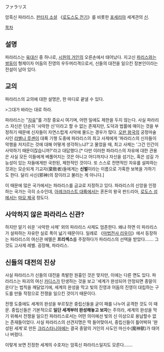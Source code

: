 ファラリス

암흑신 파라리스. [[판타지 소설]] 《[[로도스도 전기]]》를 비롯한 [[포세리아]] 세계관의 [[신]].

[[목차]]
== 설명 ==
파라리스는 [[육대신]] 중 하나로, [[시원의 거인]]의 오른손에서 태어났다. 지고신 [[파리스]]와는 [[쌍둥이]] 형제이자 어둠의 진영의 우두머리격으로서, 신들의 대전을 일으킨 장본인이라는 전설이 남아 있다.

== 교의 ==
파라리스의 교의에 대한 설명은, 한 마디로 끝낼 수 있다.

>그대가 바라는 대로 하라.

파라리스는 "[[자유]]"를 가장 중요시 여기며, 어떤 일에도 제한을 두지 않는다. 사실 파라리스 자신은 단순히 '사악한 신'이라고 할 수 없는 존재지만, 도덕과 법률에 매이는 것을 부정하기 때문에 신자들이 자연스럽게 사악에 물드는 경우가 많다. [[오판 왕국]]의 궁정마술사인 [[라벨나 루셴]]이 대륙 기행 도중에 파라리스의 최고 사제에게 '파라리스의 신자들이 악행을 저지르는 것에 대해 어떻게 생각하느냐?'고 물었을 때, 최고 사제는 '그건 인간이 사악하기 때문이잖습니까?'라고 대답했다.[* 다만 이러한 파라리스의 자유에 대한 관용은 사실 모든 이들에게 베풀어지는 것은 아니고 어디까지나 자신을 섬기는, 혹은 섬길 가능성이 있는 자들에게만 국한된, 제한적인 것이다. 또 스스로 전면적인 자유를 설파하는 것과는 모순되게 기교자(棄敎者)들에게는 '''신벌'''이라는 이름으로 가혹한 보복을 가하기도 한다. 달리 사신(邪神)의 장이라고 불리는 게 아니다.]

이 때문에 많은 국가에서는 파라리스를 금교로 지정하고 있다. 파라리스의 신앙을 인정하는 국가는 극히 소수인데, [[아레크라스트 대륙]]에서는 혼돈의 왕국 판드리아, [[로도스 섬]]에서는 [[마모 제국]] 정도다.

== 사악하지 않은 파라리스 신관? ==
하지만 알기 쉬운 '사악한 사제' 외의 파라리스 사제도 엄존한다. 왜냐 하면 이 파라리스가 설파하는 자유란 실로 폭이 넓기 때문이다. 일례로 《[[마법전사 리우이]]》에서 등장하는 파라리스의 여신관 에멜은 '''프리섹스'''를 주장하다가 파라리스의 선택을 받았다……. 그것도 고사제 레벨. 굉장해, 파라리스.

== 신들의 대전의 진상 ==
사실 파라리스가 신들의 대전을 촉발한 원흉인 것은 맞지만, 이에는 다른 면도 있다. 파라리스는 파괴의 여신 [[카디스]]가 탄생하는 것을 보고 '세계가 완성되어 안정되면 종말이 온다'는 법칙을 깨달았기에, 세계의 완성을 막고 빛의 진영과 어둠의 진영이 대립하는 구도를 만들 작정으로 전쟁을 일으킨 것이기 때문이다.

전쟁 도중에도 세계의 완성을 부르짖은 중립신들을 굳이 패를 나누어 공격한 것도 이 때문. 중립신들은 기본적으로 '''일단 세계부터 완성해놓고 보자'''는 주의라, 세계의 완성을 막기 위해서 전쟁을 일으킨 파라리스로서는 어떤 의미에선 빛의 신 이상으로 용납할수 없는 존재들이었다. 사실 파라리스의 선견지명은 딱 들어맞아서, 중립신들이 틀어박혀 '완성된 세계'로 만든 [[크리스타니아]]에는 결국 종말의 거인의 사도인 마신수(魔神獸)가 태어나 버렸다.

이렇게 보면 진정한 세계의 수호자는 암흑신 파라리스일지도 모른다…….
